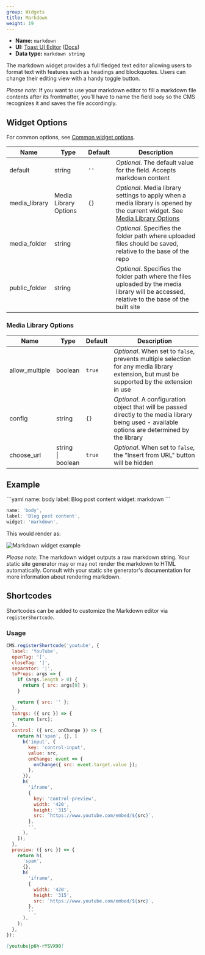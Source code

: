 ```yaml
---
group: Widgets
title: Markdown
weight: 19
---
```


- **Name:** `markdown`
- **UI:** [Toast UI Editor](https://ui.toast.com/tui-editor) ([Docs](https://nhn.github.io/tui.editor/latest/))
- **Data type:** `markdown string`

The markdown widget provides a full fledged text editor allowing users to format text with features such as headings and blockquotes. Users can change their editing view with a handy toggle button.

_Please note:_ If you want to use your markdown editor to fill a markdown file contents after its frontmatter, you'll have to name the field `body` so the CMS recognizes it and saves the file accordingly.

## Widget Options

For common options, see [Common widget options](/docs/widgets#common-widget-options).

| Name          | Type                  | Default | Description                                                                                                                                           |
| ------------- | --------------------- | ------- | ----------------------------------------------------------------------------------------------------------------------------------------------------- |
| default       | string                | `''`    | _Optional_. The default value for the field. Accepts markdown content                                                                                 |
| media_library | Media Library Options | `{}`    | _Optional_. Media library settings to apply when a media library is opened by the current widget. See [Media Library Options](#media-library-options) |
| media_folder  | string                |         | _Optional_. Specifies the folder path where uploaded files should be saved, relative to the base of the repo                                          |
| public_folder | string                |         | _Optional_. Specifies the folder path where the files uploaded by the media library will be accessed, relative to the base of the built site          |

### Media Library Options

| Name           | Type                   | Default | Description                                                                                                                                       |
| -------------- | ---------------------- | ------- | ------------------------------------------------------------------------------------------------------------------------------------------------- |
| allow_multiple | boolean                | `true`  | _Optional_. When set to `false`, prevents multiple selection for any media library extension, but must be supported by the extension in use       |
| config         | string                 | `{}`    | _Optional_. A configuration object that will be passed directly to the media library being used - available options are determined by the library |
| choose_url     | string<br />\| boolean | `true`  | _Optional_. When set to `false`, the "Insert from URL" button will be hidden                                                                      |

## Example

<CodeTabs>
```yaml
name: body
label: Blog post content
widget: markdown
```

```js
name: 'body',
label: 'Blog post content',
widget: 'markdown',
```

</CodeTabs>

This would render as:

![Markdown widget example](/img/widgets-markdown.webp)

_Please note:_ The markdown widget outputs a raw markdown string. Your static site generator may or may not render the markdown to HTML automatically. Consult with your static site generator's documentation for more information about rendering markdown.

## Shortcodes

Shortcodes can be added to customize the Markdown editor via `registerShortcode`.

### Usage

<CodeTabs>

```js
CMS.registerShortcode('youtube', {
  label: 'YouTube',
  openTag: '[',
  closeTag: ']',
  separator: '|',
  toProps: args => {
    if (args.length > 0) {
      return { src: args[0] };
    }

    return { src: '' };
  },
  toArgs: ({ src }) => {
    return [src];
  },
  control: ({ src, onChange }) => {
    return h('span', {}, [
      h('input', {
        key: 'control-input',
        value: src,
        onChange: event => {
          onChange({ src: event.target.value });
        },
      }),
      h(
        'iframe',
        {
          key: 'control-preview',
          width: '420',
          height: '315',
          src: `https://www.youtube.com/embed/${src}`,
        },
        '',
      ),
    ]);
  },
  preview: ({ src }) => {
    return h(
      'span',
      {},
      h(
        'iframe',
        {
          width: '420',
          height: '315',
          src: `https://www.youtube.com/embed/${src}`,
        },
        '',
      ),
    );
  },
});
```

```markdown
[youtube|p6h-rYSVX90]
```

</CodeTabs>
